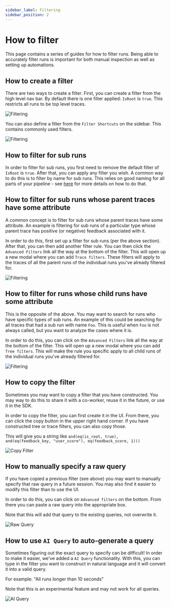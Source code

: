```yaml
---
sidebar_label: Filtering
sidebar_position: 2
---
```


# How to filter

This page contains a series of guides for how to filter runs.
Being able to accurately filter runs is important for both manual inspection as well as setting up automations.

## How to create a filter

There are two ways to create a filter.
First, you can create a filter from the high level nav bar. By default there is one filter applied: `IsRoot` is `true`. This restricts all runs to be top level traces.

![Filtering](../static/filter.png)

You can also define a filter from the `Filter Shortcuts` on the sidebar. This contains commonly used filters.

![Filtering](../static/filter_shortcuts.png)

## How to filter for sub runs

In order to filter for sub runs, you first need to remove the default filter of `IsRoot` is `true`. After that, you can apply any filter you wish. A common way to do this is to filter by name for sub runs.
This relies on good naming for all parts of your pipeline - see [here](../../tracing/faq/customizing_trace_attributes#customizing-the-run-name) for more details on how to do that.

## How to filter for sub runs whose parent traces have some attribute

A common concept is to filter for sub runs whose parent traces have some attribute. An example is filtering for sub runs of a particular type whose parent trace has positive (or negative) feedback associated with it.

In order to do this, first set up a filter for sub runs (per the above section). After that, you can then add another filter rule. You can then click the `Advanced Filters` link all the way at the bottom of the filter. This will open up a new modal where you can add `Trace filters`. These filters will apply to the traces of all the parent runs of the individual runs you've already filtered for.

![Filtering](../static/trace_filter.png)

## How to filter for runs whose child runs have some attribute

This is the opposite of the above. You may want to search for runs who have specific types of sub runs. An example of this could be searching for all traces that had a sub run with name `Foo`. This is useful when `Foo` is not always called, but you want to analyze the cases where it is.

In order to do this, you can click on the `Advanced Filters` link all the way at the bottom of the filter. This will open up a new modal where you can add `Tree filters`. This will make the rule you specific apply to all child runs of the individual runs you've already filtered for.

![Filtering](../static/child_runs.png)

## How to copy the filter

Sometimes you may want to copy a filter that you have constructed. You may way to do this to share it with a co-worker, reuse it in the future, or use it in the SDK.

In order to copy the filter, you can first create it in the UI. From there, you can click the copy button in the upper right hand corner. If you have constructed tree or trace filters, you can also copy those.

This will give you a string like `and(eq(is_root, true), and(eq(feedback_key, "user_score"), eq(feedback_score, 1)))`

![Copy Filter](../static/copy_filter.png)

## How to manually specify a raw query

If you have copied a previous filter (see above) you may want to manually specify that raw query in a future session. You may also find it easier to modify this filter than to use the UI.

In order to do this, you can click on `Advanced filters` on the bottom. From there you can paste a raw query into the appropriate box.

Note that this will add that query to the existing queries, not overwrite it.

![Raw Query](../static/raw_query.png)

## How to use `AI Query` to auto-generate a query

Sometimes figuring out the exact query to specify can be difficult! In order to make it easier, we've added a `AI Query` functionality. With this, you can type in the filter you want to construct in natural language and it will convert it into a valid query.

For example: "All runs longer than 10 seconds"

Note that this is an experimental feature and may not work for all queries.

![AI Query](../static/ai_query.png)
